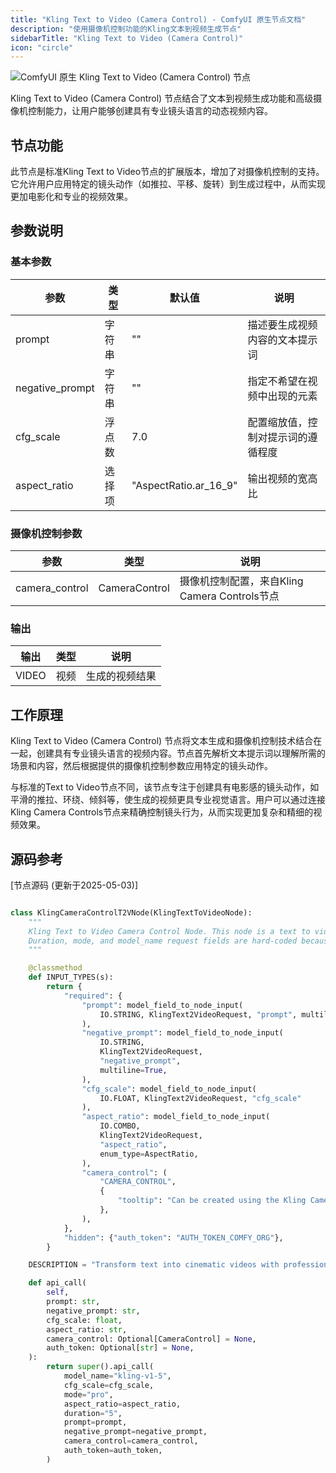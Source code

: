 ```yaml
---
title: "Kling Text to Video (Camera Control) - ComfyUI 原生节点文档"
description: "使用摄像机控制功能的Kling文本到视频生成节点"
sidebarTitle: "Kling Text to Video (Camera Control)"
icon: "circle"
---
```


![ComfyUI 原生 Kling Text to Video (Camera Control) 节点](/images/built-in-nodes/api_nodes/kwai_vgi/kling-camera-control-t2v.jpg)

Kling Text to Video (Camera Control) 节点结合了文本到视频生成功能和高级摄像机控制能力，让用户能够创建具有专业镜头语言的动态视频内容。

## 节点功能

此节点是标准Kling Text to Video节点的扩展版本，增加了对摄像机控制的支持。它允许用户应用特定的镜头动作（如推拉、平移、旋转）到生成过程中，从而实现更加电影化和专业的视频效果。

## 参数说明

### 基本参数

| 参数 | 类型 | 默认值 | 说明 |
|-----|-----|-------|------|
| prompt | 字符串 | "" | 描述要生成视频内容的文本提示词 |
| negative_prompt | 字符串 | "" | 指定不希望在视频中出现的元素 |
| cfg_scale | 浮点数 | 7.0 | 配置缩放值，控制对提示词的遵循程度 |
| aspect_ratio | 选择项 | "AspectRatio.ar_16_9" | 输出视频的宽高比 |

### 摄像机控制参数

| 参数 | 类型 | 说明 |
|-----|-----|------|
| camera_control | CameraControl | 摄像机控制配置，来自Kling Camera Controls节点 |

### 输出

| 输出 | 类型 | 说明 |
|-----|-----|------|
| VIDEO | 视频 | 生成的视频结果 |

## 工作原理

Kling Text to Video (Camera Control) 节点将文本生成和摄像机控制技术结合在一起，创建具有专业镜头语言的视频内容。节点首先解析文本提示词以理解所需的场景和内容，然后根据提供的摄像机控制参数应用特定的镜头动作。

与标准的Text to Video节点不同，该节点专注于创建具有电影感的镜头动作，如平滑的推拉、环绕、倾斜等，使生成的视频更具专业视觉语言。用户可以通过连接Kling Camera Controls节点来精确控制镜头行为，从而实现更加复杂和精细的视频效果。

## 源码参考

[节点源码 (更新于2025-05-03)] 

```python

class KlingCameraControlT2VNode(KlingTextToVideoNode):
    """
    Kling Text to Video Camera Control Node. This node is a text to video node, but it supports controlling the camera.
    Duration, mode, and model_name request fields are hard-coded because camera control is only supported in pro mode with the kling-v1-5 model at 5s duration as of 2025-05-02.
    """

    @classmethod
    def INPUT_TYPES(s):
        return {
            "required": {
                "prompt": model_field_to_node_input(
                    IO.STRING, KlingText2VideoRequest, "prompt", multiline=True
                ),
                "negative_prompt": model_field_to_node_input(
                    IO.STRING,
                    KlingText2VideoRequest,
                    "negative_prompt",
                    multiline=True,
                ),
                "cfg_scale": model_field_to_node_input(
                    IO.FLOAT, KlingText2VideoRequest, "cfg_scale"
                ),
                "aspect_ratio": model_field_to_node_input(
                    IO.COMBO,
                    KlingText2VideoRequest,
                    "aspect_ratio",
                    enum_type=AspectRatio,
                ),
                "camera_control": (
                    "CAMERA_CONTROL",
                    {
                        "tooltip": "Can be created using the Kling Camera Controls node. Controls the camera movement and motion during the video generation.",
                    },
                ),
            },
            "hidden": {"auth_token": "AUTH_TOKEN_COMFY_ORG"},
        }

    DESCRIPTION = "Transform text into cinematic videos with professional camera movements that simulate real-world cinematography. Control virtual camera actions including zoom, rotation, pan, tilt, and first-person view, while maintaining focus on your original text."

    def api_call(
        self,
        prompt: str,
        negative_prompt: str,
        cfg_scale: float,
        aspect_ratio: str,
        camera_control: Optional[CameraControl] = None,
        auth_token: Optional[str] = None,
    ):
        return super().api_call(
            model_name="kling-v1-5",
            cfg_scale=cfg_scale,
            mode="pro",
            aspect_ratio=aspect_ratio,
            duration="5",
            prompt=prompt,
            negative_prompt=negative_prompt,
            camera_control=camera_control,
            auth_token=auth_token,
        )



```